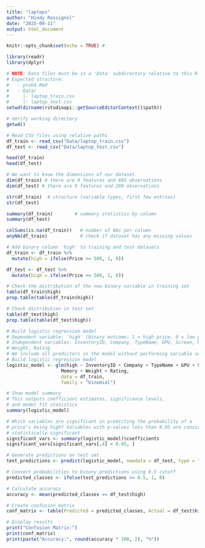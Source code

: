 ```yaml
---
title: "laptops"
author: "Hindy Rossignol"
date: "2025-09-11"
output: html_document
---
```


```r
knitr::opts_chunk$set(echo = TRUE) # 
```

<!-- ```{r}

# Import packages

install.packages("readr")
install.packages("dplyr")
``` -->
```r
library(readr)
library(dplyr)
```

```r
# NOTE: Data files must be in a 'Data' subdirectory relative to this R Markdown file
# Expected structure:
#   - prob4.Rmd
#   - Data/
#     |- laptop_train.csv
#     |- laptop_test.csv
setwd(dirname(rstudioapi::getSourceEditorContext()$path))

# Verify working directory
getwd()

# Read CSV files using relative paths
df_train <- read_csv("Data/laptop_train.csv")
df_test <- read_csv("Data/laptop_test.csv")
```

```r
head(df_train)    
head(df_test)
```
```r
# We want to know the dimensions of our dataset. 
dim(df_train) # there are 9 features and 665 observations
dim(df_test) # there are 9 features and 280 observations
```

```r
str(df_train)  # structure (variable types, first few entries)
str(df_test)
```

```r
summary(df_train)        # summary statistics by column
summary(df_test)
```

```r
colSums(is.na(df_train))   # number of NAs per column
anyNA(df_train)            # check if dataset has any missing values
```

```r
# Add binary column 'high' to training and test datasets
df_train <- df_train %>%
  mutate(high = ifelse(Price >= 500, 1, 0))

df_test <- df_test %>%
  mutate(high = ifelse(Price >= 500, 1, 0))

# Check the distribution of the new binary variable in training set
table(df_train$high)
prop.table(table(df_train$high))

# Check distribution in test set
table(df_test$high)
prop.table(table(df_test$high))
```

```r
# Build logistic regression model
# Dependent variable: 'high' (binary outcome: 1 = high price, 0 = low price)
# Independent variables: InventoryID, Company, TypeName, GPU, Screen, Memory,
# Weight, Rating
# We include all predictors in the model without performing variable selection
# Build logistic regression model
logistic_model <- glm(high ~ InventoryID + Company + TypeName + GPU + Screen +
                    Memory + Weight + Rating,
                    data = df_train,
                    family = "binomial")

# Show model summary
# This outputs coefficient estimates, significance levels,
# and model fit statistics
summary(logistic_model)
```

```r
# Which variables are significant in predicting the probability of a
# price's being high? Variables with p-values less than 0.05 are considered
# statistically significant
significant_vars <- summary(logistic_model)$coefficients
significant_vars[significant_vars[,4] < 0.05, ]
```

```r
# Generate predictions on test set
test_predictions <- predict(logistic_model, newdata = df_test, type = "response")

# Convert probabilities to binary predictions using 0.5 cutoff
predicted_classes <- ifelse(test_predictions >= 0.5, 1, 0)

# Calculate accuracy
accuracy <- mean(predicted_classes == df_test$high)

# Create confusion matrix
conf_matrix <- table(Predicted = predicted_classes, Actual = df_test$high)

# Display results
print("Confusion Matrix:")
print(conf_matrix)
print(paste("Accuracy:", round(accuracy * 100, 2), "%"))
```
